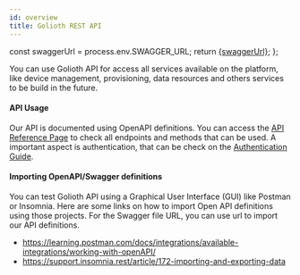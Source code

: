 ```yaml
---
id: overview
title: Golioth REST API
---
```


  const swaggerUrl = process.env.SWAGGER_URL;
  return <a href={swaggerUrl}>{swaggerUrl}</a>;
};

You can use Golioth API for access all services available on the platform, like device management, provisioning, data resources and others services to be build in the future.

#### API Usage

Our API is documented using OpenAPI definitions. You can access the [API Reference Page](/reference/rest-api/openapi) to check all endpoints and methods that can be used. A important aspect is authentication, that can be check on the [Authentication Guide](/reference/rest-api/auth).

#### Importing OpenAPI/Swagger definitions

You can test Golioth API using a Graphical User Interface (GUI) like Postman or Insomnia. Here are some links on how to import Open API definitions using those projects. For the Swagger file URL, you can use <SwaggerUrl/> url to import our API definitions.

- https://learning.postman.com/docs/integrations/available-integrations/working-with-openAPI/
- https://support.insomnia.rest/article/172-importing-and-exporting-data
